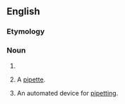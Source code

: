 ==English==
===Etymology===

{{suffix|pipette|or}}

===Noun===
{{en-noun}}

#
# {{chemistry}} A [[pipette]].
# {{chemistry}} An automated device for [[pipetting]].